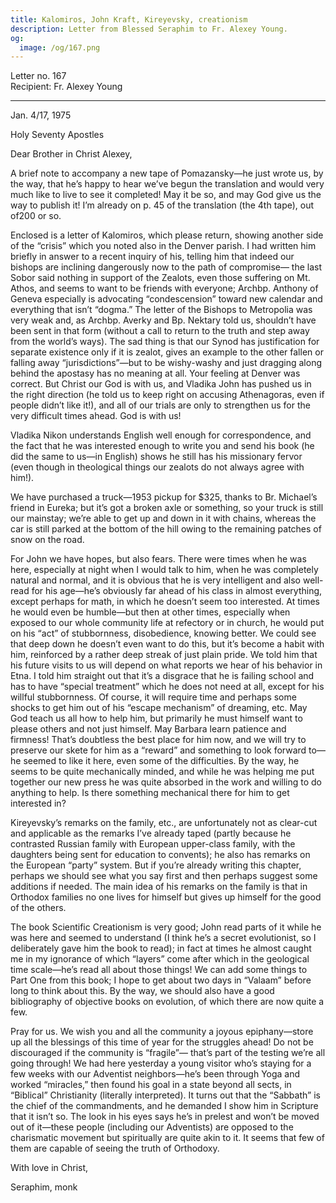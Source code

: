 ```yaml
---
title: Kalomiros, John Kraft, Kireyevsky, creationism
description: Letter from Blessed Seraphim to Fr. Alexey Young.
og:
  image: /og/167.png
---
```


<div style={{textAlign:'right', fontFamily:'monospace'}}>Letter no. 167</div>
<div style={{textAlign:'left', fontFamily:'monospace'}}>Recipient: Fr. Alexey Young</div>

---

Jan. 4/17, 1975

Holy Seventy Apostles

Dear Brother in Christ Alexey,

A brief note to accompany a new tape of Pomazansky—he just wrote us, by the way, that he’s happy to hear we’ve begun the translation and would very much like to live to see it completed! May it be so, and may God give us the way to publish it! I’m already on p. 45 of the translation (the 4th tape), out of200 or so.

Enclosed is a letter of Kalomiros, which please return, showing another side of the “crisis” which you noted also in the Denver parish. I had written him briefly in answer to a recent inquiry of his, telling him that indeed our bishops are inclining dangerously now to the path of compromise— the last Sobor said nothing in support of the Zealots, even those suffering on Mt. Athos, and seems to want to be friends with everyone; Archbp. Anthony of Geneva especially is advocating “condescension” toward new calendar and everything that isn’t “dogma.” The letter of the Bishops to Metropolia was very weak and, as Archbp. Averky and Bp. Nektary told us, shouldn’t have been sent in that form (without a call to return to the truth and step away from the world’s ways). The sad thing is that our Synod has justification for separate existence only if it is zealot, gives an example to the other fallen or falling away “jurisdictions”—but to be wishy-washy and just dragging along behind the apostasy has no meaning at all. Your feeling at Denver was correct. But Christ our God is with us, and Vladika John has pushed us in the right direction (he told us to keep right on accusing Athenagoras, even if people didn’t like it!), and all of our trials are only to strengthen us for the very difficult times ahead. God is with us!

Vladika Nikon understands English well enough for correspondence, and the fact that he was interested enough to write you and send his book (he did the same to us—in English) shows he still has his missionary fervor (even though in theological things our zealots do not always agree with him!).

We have purchased a truck—1953 pickup for $325, thanks to Br. Michael’s friend in Eureka; but it’s got a broken axle or something, so your truck is still our mainstay; we’re able to get up and down in it with chains, whereas the car is still parked at the bottom of the hill owing to the remaining patches of snow on the road.

For John we have hopes, but also fears. There were times when he was here, especially at night when I would talk to him, when he was completely natural and normal, and it is obvious that he is very intelligent and also well-read for his age—he’s obviously far ahead of his class in almost everything, except perhaps for math, in which he doesn’t seem too interested. At times he would even be humble—but then at other times, especially when exposed to our whole community life at refectory or in church, he would put on his “act” of stubbornness, disobedience, knowing better. We could see that deep down he doesn’t even want to do this, but it’s become a habit with him, reinforced by a rather deep streak of just plain pride. We told him that his future visits to us will depend on what reports we hear of his behavior in Etna. I told him straight out that it’s a disgrace that he is failing school and has to have “special treatment” which he does not need at all, except for his willful stubbornness. Of course, it will require time and perhaps some shocks to get him out of his “escape mechanism” of dreaming, etc. May God teach us all how to help him, but primarily he must himself want to please others and not just himself. May Barbara learn patience and firmness! That’s doubtless the best place for him now, and we will try to preserve our skete for him as a “reward” and something to look forward to—he seemed to like it here, even some of the difficulties. By the way, he seems to be quite mechanically minded, and while he was helping me put together our new press he was quite absorbed in the work and willing to do anything to help. Is there something mechanical there for him to get interested in?

Kireyevsky’s remarks on the family, etc., are unfortunately not as clear-cut and applicable as the remarks I’ve already taped (partly because he contrasted Russian family with European upper-class family, with the daughters being sent for education to convents); he also has remarks on the European “party” system. But if you’re already writing this chapter, perhaps we should see what you say first and then perhaps suggest some additions if needed. The main idea of his remarks on the family is that in Orthodox families no one lives for himself but gives up himself for the good of the others.

The book Scientific Creationism is very good; John read parts of it while he was here and seemed to understand (I think he’s a secret evolutionist, so I deliberately gave him the book to read); in fact at times he almost caught me in my ignorance of which “layers” come after which in the geological time scale—he’s read all about those things! We can add some things to Part One from this book; I hope to get about two days in “Valaam” before long to think about this. By the way, we should also have a good bibliography of objective books on evolution, of which there are now quite a few.

Pray for us. We wish you and all the community a joyous epiphany—store up all the blessings of this time of year for the struggles ahead! Do not be discouraged if the community is “fragile”— that’s part of the testing we’re all going through! We had here yesterday a young visitor who’s staying for a few weeks with our Adventist neighbors—he’s been through Yoga and worked “miracles,” then found his goal in a state beyond all sects, in “Biblical” Christianity (literally interpreted). It turns out that the “Sabbath” is the chief of the commandments, and he demanded I show him in Scripture that it isn’t so. The look in his eyes says he’s in prelest and won’t be moved out of it—these people (including our Adventists) are opposed to the charismatic movement but spiritually are quite akin to it. It seems that few of them are capable of seeing the truth of Orthodoxy.

With love in Christ,

Seraphim, monk